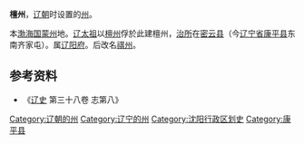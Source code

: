 '''檀州'''，[[辽朝|辽朝]]时设置的[[州|州]]。

本[[渤海国|渤海国]][[蒙州_(渤海国)|蒙州]]地。[[辽太祖|辽太祖]]以[[檀州_(隋朝)|檀州]]俘於此建檀州，[[治所|治所]]在[[密云县_(辽朝)|密云县]]（今[[辽宁省|辽宁省]][[康平县|康平县]]东南齐家屯）。属[[辽阳府|辽阳府]]。后改名[[祺州|祺州]]。

== 参考资料 ==
*《[[辽史|辽史]] 第三十八卷 志第八》

{{辽朝行政区划小作品}}
{{DEFAULTSORT:T}}
[[Category:辽朝的州|Category:辽朝的州]] 
[[Category:辽宁的州|Category:辽宁的州]]
[[Category:沈阳行政区划史|Category:沈阳行政区划史]]
[[Category:康平县|Category:康平县]]